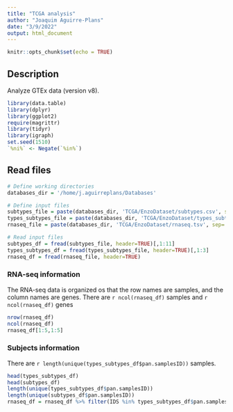 ```yaml
---
title: "TCGA analysis"
author: "Joaquim Aguirre-Plans"
date: "3/9/2022"
output: html_document
---
```


```r
knitr::opts_chunk$set(echo = TRUE)
```


## Description

Analyze GTEx data (version v8).

```r
library(data.table)
library(dplyr)
library(ggplot2)
require(magrittr)
library(tidyr)
library(igraph)
set.seed(1510)
`%ni%` <- Negate(`%in%`)
```

## Read files

```r
# Define working directories
databases_dir = '/home/j.aguirreplans/Databases'

# Define input files
subtypes_file = paste(databases_dir, 'TCGA/EnzoDataset/subtypes.csv', sep='/')
types_subtypes_file = paste(databases_dir, 'TCGA/EnzoDataset/types_subtypes.csv', sep='/')
rnaseq_file = paste(databases_dir, 'TCGA/EnzoDataset/rnaseq.tsv', sep='/')

```

```r
# Read input files
subtypes_df = fread(subtypes_file, header=TRUE)[,1:11]
types_subtypes_df = fread(types_subtypes_file, header=TRUE)[,1:3]
rnaseq_df = fread(rnaseq_file, header=TRUE)

```

### RNA-seq information

The RNA-seq data is organized os that the row names are samples, and the column names are genes. There are `r ncol(rnaseq_df)` samples and `r ncol(rnaseq_df)` genes

```r
nrow(rnaseq_df)
ncol(rnaseq_df)
rnaseq_df[1:5,1:5]

```

### Subjects information

There are `r length(unique(types_subtypes_df$pan.samplesID))` samples.

```r
head(types_subtypes_df)
head(subtypes_df)
length(unique(types_subtypes_df$pan.samplesID))
length(unique(subtypes_df$pan.samplesID))
rnaseq_df = rnaseq_df %>% filter(IDS %in% types_subtypes_df$pan.samplesID)

```



